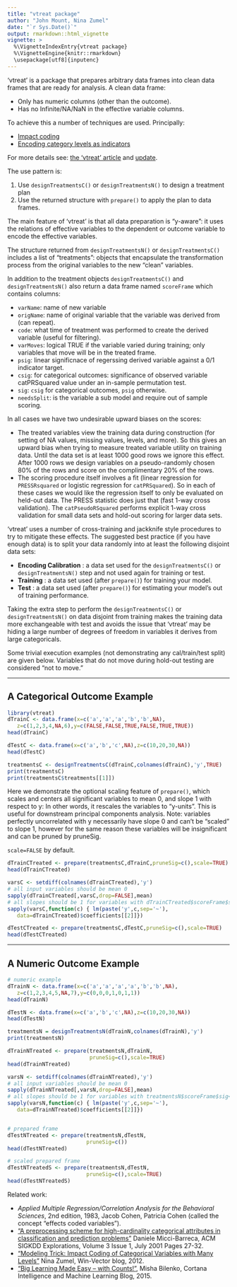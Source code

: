 ```yaml
---
title: "vtreat package"
author: "John Mount, Nina Zumel"
date: "`r Sys.Date()`"
output: rmarkdown::html_vignette
vignette: >
  %\VignetteIndexEntry{vtreat package}
  %\VignetteEngine{knitr::rmarkdown}
  \usepackage[utf8]{inputenc}
---
```


'vtreat' is a package that prepares arbitrary data frames into
clean data frames that are ready for analysis.  A clean data
frame:

- Only has numeric columns (other than the outcome).
- Has no Infinite/NA/NaN in the effective variable columns.


To achieve this a number of techniques are used.  Principally:

- [Impact coding](http://www.win-vector.com/blog/2012/07/modeling-trick-impact-coding-of-categorical-variables-with-many-levels/)
- [Encoding category levels as indicators](http://www.win-vector.com/blog/2014/12/a-comment-on-preparing-data-for-classifiers/)

For more details see: [the 'vtreat' article](http://www.win-vector.com/blog/2014/08/vtreat-designing-a-package-for-variable-treatment/) and [update](http://www.win-vector.com/blog/2015/05/what-is-new-in-the-vtreat-library/).

The use pattern is:

1. Use `designTreatmentsC()` or `designTreatmentsN()` to design a treatment plan 
2. Use the returned structure with `prepare()` to apply the plan to data frames.  

The main feature of 'vtreat' is that all data preparation is "y-aware": it uses the relations of effective variables to the dependent or outcome variable to encode the effective variables.

The structure returned from `designTreatmentsN()` or `designTreatmentsC()` includes a list of "treatments": objects that encapsulate the transformation process from the original variables to the new "clean" variables.

In addition to the treatment objects `designTreatmentsC()` and `designTreatmentsN()` also return a data frame named `scoreFrame` which contains columns:

- `varName`: name of new variable
- `origName`: name of original variable that the variable was derived from (can repeat).
- `code`: what time of treatment was performed to create the derived variable (useful for filtering).
- `varMoves`: logical TRUE if the variable varied during training; only variables that move will be in the treated frame.
- `psig`: linear significnace of regerssing derived variable against a 0/1 indicator target.
- `csig`: for categorical outcomes: significance of observed variable catPRSquared value under an in-sample permutation test.
- `sig`: `csig` for categorical outcomes, `psig` otherwise.
- `needsSplit`: is the variable a sub model and require out of sample scoring.


In all cases we have two undesirable upward biases on the scores:

- The treated variables view the training data during construction (for setting of NA values, missing values, levels, and more).  So this gives an upward bias when trying to measure treated variable utility on training data.  Until the data set is at least 1000 good rows we ignore this effect.  After 1000 rows we design variables on a pseudo-randomly chosen 80% of the rows and score on the complimentary 20% of the rows.
- The scoring procedure itself involves a fit (linear regression for `PRESSRsquared` or logistic regression for `catPRSquared`).  So in each of these cases we would like the regression itself to only be evaluated on held-out data.  The PRESS statistic does just that (fast 1-way cross validation).   The `catPseudoRSquared` performs explicit 1-way cross validation for small data sets and hold-out scoring for larger data sets.

'vtreat' uses a number of cross-training and jackknife style procedures to try to mitigate these effects.  The suggested best practice (if you have enough data) is to split your data randomly into at least the following disjoint data sets:

- **Encoding Calibration** : a data set used for the `designTreatmentsC()` or `designTreatmentsN()` step and not used again for training or test.
- **Training** : a data set used (after `prepare()`) for training your model.
- **Test** : a data set used (after `prepare()`) for estimating your model's out of training performance.

Taking the extra step to perform the `designTreatmentsC()` or `designTreatmentsN()` on data disjoint from training makes the training data more exchangeable with test and avoids the issue that 'vtreat' may be hiding a large number of degrees of freedom in variables it derives from large categoricals.

Some trivial execution examples (not demonstrating any cal/train/test split) are given below.  Variables that do not move during hold-out testing are considered "not to move."

---------------------------

## A Categorical Outcome Example

```r
library(vtreat)
dTrainC <- data.frame(x=c('a','a','a','b','b',NA),
   z=c(1,2,3,4,NA,6),y=c(FALSE,FALSE,TRUE,FALSE,TRUE,TRUE))
head(dTrainC)

dTestC <- data.frame(x=c('a','b','c',NA),z=c(10,20,30,NA))
head(dTestC)

treatmentsC <- designTreatmentsC(dTrainC,colnames(dTrainC),'y',TRUE)
print(treatmentsC)
print(treatmentsC$treatments[[1]])
```


Here we demonstrate the optional scaling feature of `prepare()`, which
scales and centers all significant variables to mean 0, and slope 1 with respect to y:
In other words, it rescales the variables to "y-units". This is useful for downstream
principal components analysis.  Note: variables perfectly uncorrelated with y necessarily have slope 0
and can't be "scaled" to slope 1, however for the same reason these variables will be insignificant 
and can be pruned by pruneSig.

`scale=FALSE` by default.


```r

dTrainCTreated <- prepare(treatmentsC,dTrainC,pruneSig=c(),scale=TRUE)
head(dTrainCTreated)

varsC <- setdiff(colnames(dTrainCTreated),'y')
# all input variables should be mean 0
sapply(dTrainCTreated[,varsC,drop=FALSE],mean)
# all slopes should be 1 for variables with dTrainCTreated$scoreFrame$sig<1
sapply(varsC,function(c) { lm(paste('y',c,sep='~'),
   data=dTrainCTreated)$coefficients[[2]]})

dTestCTreated <- prepare(treatmentsC,dTestC,pruneSig=c(),scale=TRUE)
head(dTestCTreated)
```

--------------------------------

## A Numeric Outcome Example

```r

# numeric example
dTrainN <- data.frame(x=c('a','a','a','a','b','b',NA),
   z=c(1,2,3,4,5,NA,7),y=c(0,0,0,1,0,1,1))
head(dTrainN)

dTestN <- data.frame(x=c('a','b','c',NA),z=c(10,20,30,NA))
head(dTestN)

treatmentsN = designTreatmentsN(dTrainN,colnames(dTrainN),'y')
print(treatmentsN)

dTrainNTreated <- prepare(treatmentsN,dTrainN,
                          pruneSig=c(),scale=TRUE)
head(dTrainNTreated)

varsN <- setdiff(colnames(dTrainNTreated),'y')
# all input variables should be mean 0
sapply(dTrainNTreated[,varsN,drop=FALSE],mean) 
# all slopes should be 1 for variables with treatmentsN$scoreFrame$sig<1
sapply(varsN,function(c) { lm(paste('y',c,sep='~'),
   data=dTrainNTreated)$coefficients[[2]]}) 


# prepared frame
dTestNTreated <- prepare(treatmentsN,dTestN,
                         pruneSig=c())
head(dTestNTreated)

# scaled prepared frame
dTestNTreatedS <- prepare(treatmentsN,dTestN,
                         pruneSig=c(),scale=TRUE)
head(dTestNTreatedS)
```

Related work:

  * _Applied Multiple Regression/Correlation Analysis for the Behavioral Sciences_, 2nd edition, 1983, Jacob Cohen, Patricia Cohen (called the concept “effects coded variables”).
  * ["A preprocessing scheme for high-cardinality categorical attributes in classification and prediction problems"](http://dl.acm.org/citation.cfm?id=507538) Daniele Micci-Barreca, ACM SIGKDD Explorations, Volume 3 Issue 1, July 2001 Pages 27-32.
  * ["Modeling Trick: Impact Coding of Categorical Variables with Many Levels"](http://www.win-vector.com/blog/2012/07/modeling-trick-impact-coding-of-categorical-variables-with-many-levels/) Nina Zumel, Win-Vector blog, 2012.
  * ["Big Learning Made Easy – with Counts!"](https://blogs.technet.microsoft.com/machinelearning/2015/02/17/big-learning-made-easy-with-counts/), Misha Bilenko, Cortana Intelligence and Machine Learning Blog, 2015.
